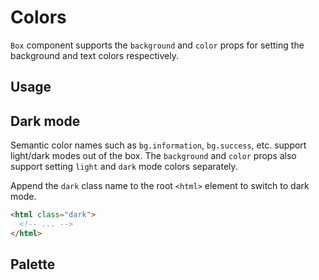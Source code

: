 
# Colors

`Box` component supports the `background` and `color` props for setting the background and text colors respectively.

## Usage

<ax-demo name="colors-usage" />

## Dark mode

Semantic color names such as `bg.information`, `bg.success`, etc. support light/dark modes out of the box. The `background` and `color` props also support setting `light` and `dark` mode colors separately.

<ax-demo name="colors-dark-mode-usage" />

Append the `dark` class name to the root `<html>` element to switch to dark mode.

```html /dark/
<html class="dark">
  <!-- ... -->
</html>
```

## Palette

<ColorPalette />
